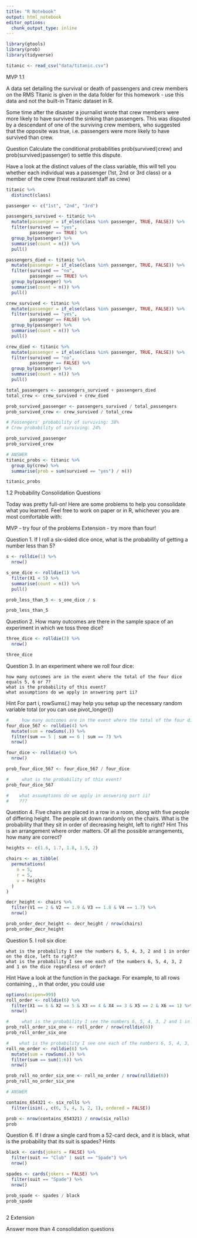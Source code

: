 ```yaml
---
title: "R Notebook"
output: html_notebook
editor_options: 
  chunk_output_type: inline
---
```


```r
library(gtools)
library(prob)
library(tidyverse)
```
```r
titanic <- read_csv("data/titanic.csv")
```
MVP
1.1

A data set detailing the survival or death of passengers and crew members on the RMS Titanic is given in the data folder for this homework - use this data and not the built-in Titanic dataset in R.

Some time after the disaster a journalist wrote that crew members were more likely to have survived the sinking than passengers. This was disputed by a descendant of one of the surviving crew members, who suggested that the opposite was true, i.e. passengers were more likely to have survived than crew.

Question
Calculate the conditional probabilities prob(survived∣crew) and prob(survived∣passenger)
to settle this dispute.

Have a look at the distinct values of the class variable, this will tell you whether each individual was a passenger (1st, 2nd or 3rd class) or a member of the crew (treat restaurant staff as crew)

```r
titanic %>% 
  distinct(class)

passenger <- c("1st", "2nd", "3rd")

passengers_survived <- titanic %>% 
  mutate(passenger = if_else(class %in% passenger, TRUE, FALSE)) %>% 
  filter(survived == "yes",
         passenger == TRUE) %>% 
  group_by(passenger) %>% 
  summarise(count = n()) %>% 
  pull()

passengers_died <- titanic %>% 
  mutate(passenger = if_else(class %in% passenger, TRUE, FALSE)) %>% 
  filter(survived == "no",
         passenger == TRUE) %>% 
  group_by(passenger) %>% 
  summarise(count = n()) %>% 
  pull()

crew_survived <- titanic %>% 
  mutate(passenger = if_else(class %in% passenger, TRUE, FALSE)) %>% 
  filter(survived == "yes",
         passenger == FALSE) %>% 
  group_by(passenger) %>% 
  summarise(count = n()) %>% 
  pull()

crew_died <- titanic %>% 
  mutate(passenger = if_else(class %in% passenger, TRUE, FALSE)) %>% 
  filter(survived == "no",
         passenger == FALSE) %>% 
  group_by(passenger) %>% 
  summarise(count = n()) %>% 
  pull()

total_passengers <- passengers_survived + passengers_died
total_crew <- crew_survived + crew_died

prob_survived_passenger <- passengers_survived / total_passengers
prob_survived_crew <- crew_survived / total_crew

# Passengers' probability of surviving: 38%
# Crew probability of surviving: 24%

prob_survived_passenger
prob_survived_crew

# ANSWER
titanic_probs <- titanic %>%
  group_by(crew) %>%
  summarise(prob = sum(survived == "yes") / n()) 

titanic_probs
```





1.2 Probability Consolidation Questions

Today was pretty full-on! Here are some problems to help you consolidate what you learned. Feel free to work on paper or in R, whichever you are most comfortable with:

MVP - try four of the problems
Extension - try more than four!


Question 1.
If I roll a six-sided dice once, what is the probability of getting a number less than 5?
```r
s <- rolldie(1) %>%
  nrow()

s_one_dice <- rolldie(1) %>% 
  filter(X1 < 5) %>% 
  summarise(count = n()) %>% 
  pull()

prob_less_than_5 <- s_one_dice / s

prob_less_than_5
```


Question 2.
How many outcomes are there in the sample space of an experiment in which we toss three dice?
```r
three_dice <- rolldie(3) %>% 
  nrow()

three_dice
```


Question 3.
In an experiment where we roll four dice:

    how many outcomes are in the event where the total of the four dice equals 5, 6 or 7?
    what is the probability of this event?
    what assumptions do we apply in answering part ii?

Hint
For part i, rowSums(.) may help you setup up the necessary random variable total (or you can use pivot_longer()) 

```r
#     how many outcomes are in the event where the total of the four dice equals 5, 6 or 7?
four_dice_567 <- rolldie(4) %>% 
  mutate(sum = rowSums(.)) %>% 
  filter(sum == 5 | sum == 6 | sum == 7) %>% 
  nrow()

four_dice <- rolldie(4) %>% 
  nrow()

prob_four_dice_567 <- four_dice_567 / four_dice

#     what is the probability of this event?
prob_four_dice_567

#    what assumptions do we apply in answering part ii?
#    ???

```



Question 4.
Five chairs are placed in a row in a room, along with five people of differing height. The people sit down randomly on the chairs. What is the probability that they sit in order of decreasing height, left to right?
Hint
This is an arrangement where order matters. Of all the possible arrangements, how many are correct?

```r

heights <- c(1.6, 1.7, 1.8, 1.9, 2)

chairs <- as_tibble(
  permutations(
    n = 5,
    r = 5,
    v = heights
  )
)

decr_height <- chairs %>% 
  filter(V1 == 2 & V2 == 1.9 & V3 == 1.8 & V4 == 1.7) %>% 
  nrow()

prob_order_decr_height <- decr_height / nrow(chairs)
prob_order_decr_height


```


Question 5.
I roll six dice:

    what is the probability I see the numbers 6, 5, 4, 3, 2 and 1 in order on the dice, left to right?
    what is the probability I see one each of the numbers 6, 5, 4, 3, 2 and 1 on the dice regardless of order?

Hint
Have a look at the function in the package. For example, to all rows containing , , in that order, you could use

```r
options(scipen=999)
roll_order <- rolldie(6) %>% 
  filter(X1 == 6 & X2 == 5 & X3 == 4 & X4 == 3 & X5 == 2 & X6 == 1) %>% 
  nrow()

#     what is the probability I see the numbers 6, 5, 4, 3, 2 and 1 in order on the dice, left to right?
prob_roll_order_six_one <- roll_order / nrow(rolldie(6))
prob_roll_order_six_one

#    what is the probability I see one each of the numbers 6, 5, 4, 3, 2 and 1 on the dice regardless of order?
roll_no_order <- rolldie(6) %>% 
  mutate(sum = rowSums(.)) %>% 
  filter(sum == sum(1:6)) %>% 
  nrow()

prob_roll_no_order_six_one <- roll_no_order / nrow(rolldie(6))
prob_roll_no_order_six_one

# ANSWER

contains_654321 <- six_rolls %>%
  filter(isin(., c(6, 5, 4, 3, 2, 1), ordered = FALSE))

prob <- nrow(contains_654321) / nrow(six_rolls)
prob


```


Question 6.
If I draw a single card from a 52-card deck, and it is black, what is the probability that its suit is spades?
Hints

```r
black <- cards(jokers = FALSE) %>% 
  filter(suit == "Club" | suit == "Spade") %>%
  nrow()

spades <- cards(jokers = FALSE) %>% 
  filter(suit == "Spade") %>% 
  nrow()

prob_spade <- spades / black
prob_spade
  
```


2 Extension

Answer more than 4 consolidation questions
